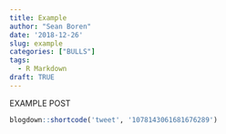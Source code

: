 ```yaml
---
title: Example
author: "Sean Boren"
date: '2018-12-26'
slug: example
categories: ["BULLS"]
tags:
  - R Markdown
draft: TRUE
---
```


EXAMPLE POST

```r
blogdown::shortcode('tweet', '1078143061681676289')

```

